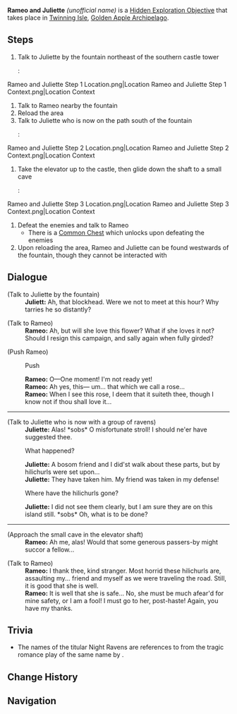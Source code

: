 {{Hidden Exploration Objectives Infobox
|image      = Rameo and Juliette.png
|type       = Quest-Like
|req        = [[Immernachtreich Apokalypse (Part 1)]]
|loc        = [[Twinning Isle/2.8|Twinning Isle]], [[Golden Apple Archipelago/2.8|Golden Apple Archipelago]]
|area       = Golden Apple Archipelago
|subarea    = Twinning Isle
|characters = Traveler
}}
'''Rameo and Juliette''' ''(unofficial name)'' is a [[Hidden Exploration Objective]] that takes place in [[Twinning Isle/2.8|Twinning Isle]], [[Golden Apple Archipelago/2.8|Golden Apple Archipelago]].

==Steps==
# <!--Optional?--> Talk to Juliette by the fountain northeast of the southern castle tower
#: <gallery>
Rameo and Juliette Step 1 Location.png|Location
Rameo and Juliette Step 1 Context.png|Location Context
</gallery>
# Talk to Rameo nearby the fountain
# Reload the area
# Talk to Juliette who is now on the path south of the fountain
#: <gallery>
Rameo and Juliette Step 2 Location.png|Location
Rameo and Juliette Step 2 Context.png|Location Context
</gallery>
# Take the elevator up to the castle, then glide down the shaft to a small cave
#: <gallery>
Rameo and Juliette Step 3 Location.png|Location
Rameo and Juliette Step 3 Context.png|Location Context
</gallery>
# Defeat the enemies and talk to Rameo
#* There is a [[Common Chest]] which unlocks upon defeating the enemies
# Upon reloading the area, Rameo and Juliette can be found westwards of the fountain, though they cannot be interacted with

==Dialogue==
{{Dialogue Start}}
;(Talk to Juliette by the fountain)
:'''Juliett:''' Ah, that blockhead. Were we not to meet at this hour? Why tarries he so distantly?

;(Talk to Rameo)
:'''Rameo:''' Ah, but will she love this flower? What if she loves it not? Should I resign this campaign, and sally again when fully girded?

;(Push Rameo)
:{{DIcon|Hand}} Push
:'''Rameo:''' O&mdash;One moment! I'm not ready yet!
:'''Rameo:''' Ah yes, this&mdash; um... that which we call a rose...
:'''Rameo:''' When I see this rose, I deem that it suiteth thee, though I know not if thou shall love it...

----

;(Talk to Juliette who is now with a group of ravens)
:'''Juliette:''' Alas! *sobs* O misfortunate stroll! I should ne'er have suggested thee.
:{{DIcon}} What happened?
:'''Juliette:''' A bosom friend and I did'st walk about these parts, but by hilichurls were set upon...
:'''Juliette:''' They have taken him. My friend was taken in my defense!
:{{DIcon}} Where have the hilichurls gone?
:'''Juliette:''' I did not see them clearly, but I am sure they are on this island still. *sobs* Oh, what is to be done?

----

;(Approach the small cave in the elevator shaft)
:'''Rameo:''' Ah me, alas! Would that some generous passers-by might succor a fellow...

;(Talk to Rameo)
:'''Rameo:''' I thank thee, kind stranger. Most horrid these hilichurls are, assaulting my... friend and myself as we were traveling the road. Still, it is good that she is well.
:'''Rameo:''' It is well that she is safe... No, she must be much afear'd for mine safety, or I am a fool! I must go to her, post-haste! Again, you have my thanks.
{{Dialogue End}}

==Trivia==
* The names of the titular Night Ravens are references to {{w|Romeo and Juliet}} from the tragic romance play of the same name by {{w|William Shakespeare}}.

==Change History==
{{Change History|2.8}}

==Navigation==
{{Hidden Exploration Objective Navbox|Quest-Like}}